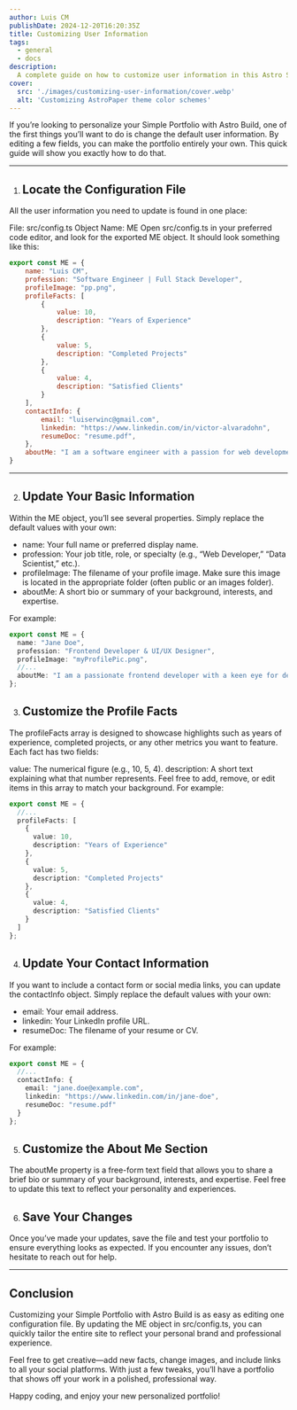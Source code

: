 ```yaml
---
author: Luis CM
publishDate: 2024-12-20T16:20:35Z
title: Customizing User Information
tags:
  - general
  - docs
description:
  A complete guide on how to customize user information in this Astro Simple Portfolio theme.
cover:
  src: './images/customizing-user-information/cover.webp'
  alt: 'Customizing AstroPaper theme color schemes'
---
```


If you’re looking to personalize your Simple Portfolio with Astro Build, one of the first things you’ll want to do is change the default user information. By editing a few fields, you can make the portfolio entirely your own. This quick guide will show you exactly how to do that.

---

1. ## Locate the Configuration File
All the user information you need to update is found in one place:

File: src/config.ts
Object Name: ME
Open src/config.ts in your preferred code editor, and look for the exported ME object. It should look something like this:

```js
export const ME = {
    name: "Luis CM",
    profession: "Software Engineer | Full Stack Developer",
    profileImage: "pp.png",
    profileFacts: [
        {
            value: 10,
            description: "Years of Experience"
        },
        {
            value: 5,
            description: "Completed Projects"
        },
        {
            value: 4,
            description: "Satisfied Clients"
        }
    ],
    contactInfo: {
        email: "luiserwinc@gmail.com",
        linkedin: "https://www.linkedin.com/in/victor-alvaradohn",
        resumeDoc: "resume.pdf",
    },
    aboutMe: "I am a software engineer with a passion for web development. I have experience in building web " + "applications using modern technologies. I am a self-taught developer who enjoys learning new things and " + "sharing knowledge with others.",
}
```
---

2. ## Update Your Basic Information
Within the ME object, you’ll see several properties. Simply replace the default values with your own:

- name: Your full name or preferred display name.
- profession: Your job title, role, or specialty (e.g., “Web Developer,” “Data Scientist,” etc.).
- profileImage: The filename of your profile image. Make sure this image is located in the appropriate folder (often public or an images folder).
- aboutMe: A short bio or summary of your background, interests, and expertise.

For example:

```ts
export const ME = {
  name: "Jane Doe",
  profession: "Frontend Developer & UI/UX Designer",
  profileImage: "myProfilePic.png",
  //...
  aboutMe: "I am a passionate frontend developer with a keen eye for design. I love transforming..."
};
```

3. ## Customize the Profile Facts
The profileFacts array is designed to showcase highlights such as years of experience, completed projects, or any other metrics you want to feature. Each fact has two fields:

value: The numerical figure (e.g., 10, 5, 4).
description: A short text explaining what that number represents.
Feel free to add, remove, or edit items in this array to match your background. For example:

```ts
export const ME = {
  //...
  profileFacts: [
    {
      value: 10,
      description: "Years of Experience"
    },
    {
      value: 5,
      description: "Completed Projects"
    },
    {
      value: 4,
      description: "Satisfied Clients"
    }
  ]
};
```

4. ## Update Your Contact Information
If you want to include a contact form or social media links, you can update the contactInfo object. Simply replace the default values with your own:

- email: Your email address.
- linkedin: Your LinkedIn profile URL.
- resumeDoc: The filename of your resume or CV.

For example:

```ts
export const ME = {
  //...
  contactInfo: {
    email: "jane.doe@example.com",
    linkedin: "https://www.linkedin.com/in/jane-doe",
    resumeDoc: "resume.pdf"
  }
};
```

5. ## Customize the About Me Section
The aboutMe property is a free-form text field that allows you to share a brief bio or summary of your background, interests, and expertise. Feel free to update this text to reflect your personality and experiences.

6. ## Save Your Changes
Once you’ve made your updates, save the file and test your portfolio to ensure everything looks as expected. If you encounter any issues, don’t hesitate to reach out for help.

---

## Conclusion
Customizing your Simple Portfolio with Astro Build is as easy as editing one configuration file. By updating the ME object in src/config.ts, you can quickly tailor the entire site to reflect your personal brand and professional experience.

Feel free to get creative—add new facts, change images, and include links to all your social platforms. With just a few tweaks, you’ll have a portfolio that shows off your work in a polished, professional way.

Happy coding, and enjoy your new personalized portfolio!